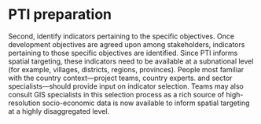 # PTI preparation {#pti-prep}

Second, identify indicators pertaining to the specific objectives. Once development objectives are agreed upon among stakeholders, indicators pertaining to those specific objectives are identified. Since PTI informs spatial targeting, these indicators need to be available at a subnational level (for example, villages, districts, regions, provinces). People most familiar with the country context—project teams, country experts. and sector specialists—should provide input on indicator selection. Teams may also consult GIS specialists in this selection process as a rich source of high-resolution socio-economic data is now available to inform spatial targeting at a highly disaggregated level.